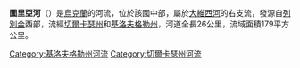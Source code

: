 {{Unreferenced|time=2020-01-15T11:14:28+00:00}}
'''圖里亞河'''（{{lang-uk|Турія}}）是[[烏克蘭|烏克蘭]]的河流，位於該國中部，屬於[[大維西河|大維西河]]的右支流，發源自[[列別金_(什波拉區)|列別金]]西部，流經[[切爾卡瑟州|切爾卡瑟州]]和[[基洛夫格勒州|基洛夫格勒州]]，河道全長26公里，流域面積179平方公里。

{{DEFAULTSORT:Турія}}
[[Category:基洛夫格勒州河流|Category:基洛夫格勒州河流]]
[[Category:切爾卡瑟州河流|Category:切爾卡瑟州河流]]
{{Ukraine-river-stub}}